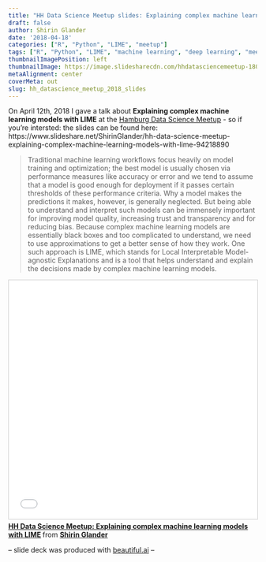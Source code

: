 ```yaml
---
title: "HH Data Science Meetup slides: Explaining complex machine learning models with LIME"
draft: false
author: Shirin Glander
date: '2018-04-18'
categories: ["R", "Python", "LIME", "meetup"]
tags: ["R", "Python", "LIME", "machine learning", "deep learning", "meetup"]
thumbnailImagePosition: left
thumbnailImage: https://image.slidesharecdn.com/hhdatasciencemeetup-180418112151/95/hh-data-science-meetup-explaining-complex-machine-learning-models-with-lime-1-638.jpg?cb=1524050654
metaAlignment: center
coverMeta: out
slug: hh_datascience_meetup_2018_slides
---
```


On April 12th, 2018 I gave a talk about **Explaining complex machine learning models with LIME** at the [Hamburg Data Science Meetup](https://www.meetup.com/Hamburg-Data-Science-Meetup/events/krrqhpyxfbkc/) - so if you're intersted: the slides can be found here: https://www.slideshare.net/ShirinGlander/hh-data-science-meetup-explaining-complex-machine-learning-models-with-lime-94218890

> Traditional machine learning workflows focus heavily on model training and optimization; the best model is usually chosen via performance measures like accuracy or error and we tend to assume that a model is good enough for deployment if it passes certain thresholds of these performance criteria. Why a model makes the predictions it makes, however, is generally neglected. But being able to understand and interpret such models can be immensely important for improving model quality, increasing trust and transparency and for reducing bias. Because complex machine learning models are essentially black boxes and too complicated to understand, we need to use approximations to get a better sense of how they work. One such approach is LIME, which stands for Local Interpretable Model-agnostic Explanations and is a tool that helps understand and explain the decisions made by complex machine learning models.

<iframe src="//www.slideshare.net/slideshow/embed_code/key/3CI6SYAltdniw" width="595" height="485" frameborder="0" marginwidth="0" marginheight="0" scrolling="no" style="border:1px solid #CCC; display: block; margin: auto; border-width:1px; margin-bottom:5px; max-width: 100%;" allowfullscreen> </iframe> <div style="margin-bottom:5px"> <strong> <a href="//www.slideshare.net/ShirinGlander/hh-data-science-meetup-explaining-complex-machine-learning-models-with-lime-94218890" title="HH Data Science Meetup: Explaining complex machine learning models with LIME" target="_blank">HH Data Science Meetup: Explaining complex machine learning models with LIME</a> </strong> from <strong><a href="https://www.slideshare.net/ShirinGlander" target="_blank">Shirin Glander</a></strong> </div>

-- slide deck was produced with [beautiful.ai](www.beautiful.ai) --